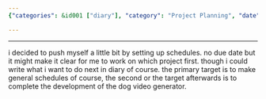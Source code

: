 ```yaml
---
{"categories": &id001 ["diary"], "category": "Project Planning", "date": "2022-08-17 19:35:56", "description": "The author implemented schedules to prioritize their projects, with the primary objective being general schedule creation and a secondary goal of completing the development of a dog video generator.", "tags": *id001, "title": "2022-08-18-03-35-56"}

---
```


------
i decided to push myself a little bit by setting up schedules. no due date but it might make it clear for me to work on which project first.
though i could write what i want to do next in diary of course. the primary target is to make general schedules of course, the second or the target afterwards is to complete the development of the dog video generator.
